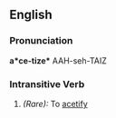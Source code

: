 ==English==

===Pronunciation===
'''a*ce-tize*'''
AAH-seh-TAIZ

===Intransitive Verb===
{{en-infl-reg-other-e|acetiz|e}}

#''(Rare):'' To [[acetify]]